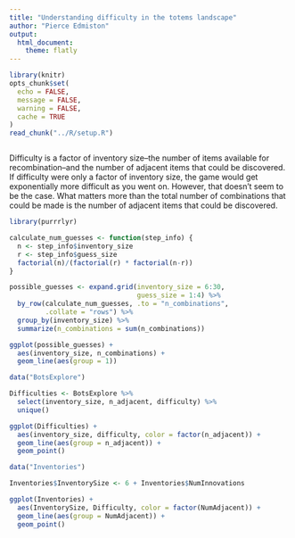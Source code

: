 ```yaml
---
title: "Understanding difficulty in the totems landscape"
author: "Pierce Edmiston"
output:
  html_document:
    theme: flatly
---
```


```r
library(knitr)
opts_chunk$set(
  echo = FALSE,
  message = FALSE,
  warning = FALSE,
  cache = TRUE
)
read_chunk("../R/setup.R")
```

```r
```

Difficulty is a factor of inventory size--the number of items available for recombination--and the number of adjacent items that could be discovered. If difficulty were only a factor of inventory size, the game would get exponentially more difficult as you went on. However, that doesn't seem to be the case. What matters more than the total number of combinations that could be made is the number of adjacent items that could be discovered.

```r
library(purrrlyr)

calculate_num_guesses <- function(step_info) {
  n <- step_info$inventory_size
  r <- step_info$guess_size
  factorial(n)/(factorial(r) * factorial(n-r))
}

possible_guesses <- expand.grid(inventory_size = 6:30,
                                guess_size = 1:4) %>%
  by_row(calculate_num_guesses, .to = "n_combinations",
         .collate = "rows") %>%
  group_by(inventory_size) %>%
  summarize(n_combinations = sum(n_combinations))

ggplot(possible_guesses) +
  aes(inventory_size, n_combinations) +
  geom_line(aes(group = 1))
```

```r
data("BotsExplore")

Difficulties <- BotsExplore %>%
  select(inventory_size, n_adjacent, difficulty) %>%
  unique()

ggplot(Difficulties) +
  aes(inventory_size, difficulty, color = factor(n_adjacent)) +
  geom_line(aes(group = n_adjacent)) +
  geom_point()
```

```r
data("Inventories")

Inventories$InventorySize <- 6 + Inventories$NumInnovations

ggplot(Inventories) +
  aes(InventorySize, Difficulty, color = factor(NumAdjacent)) +
  geom_line(aes(group = NumAdjacent)) +
  geom_point()
```

